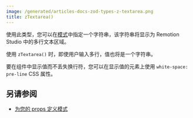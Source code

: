 ```yaml
---
image: /generated/articles-docs-zod-types-z-textarea.png
title: zTextarea()
---
```


使用此类型，您可以在[模式](/docs/schemas)中指定一个字符串，该字符串将显示为 Remotion Studio 中的多行文本区域。

使用 `zTextarea()` 时，即使用户输入多行，值也将是一个字符串。

要在组件中显示值而不丢失换行符，您可以在显示值的元素上使用 `white-space: pre-line` CSS 属性。

## 另请参阅

- [为您的 props 定义模式](/docs/schemas)

